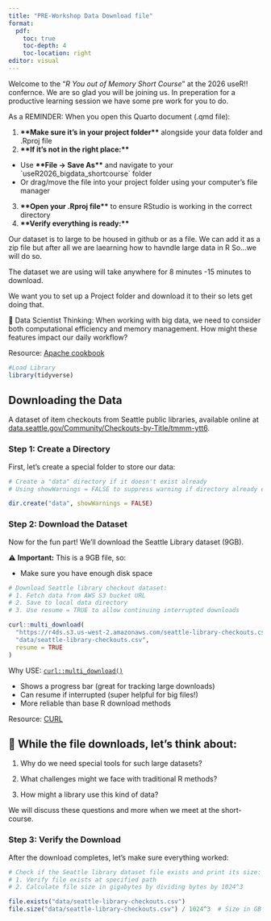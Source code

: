 ```yaml
---
title: "PRE-Workshop Data Download file"
format: 
  pdf:
    toc: true
    toc-depth: 4
    toc-location: right
editor: visual
---
```


Welcome to the "*R You out of Memory Short Course*" at the 2026 useR!! confernce. We are so glad you will be joining us. In preperation for a productive learning session we have some pre work for you to do.

As a REMINDER: When you open this Quarto document (.qmd file):

1. **\*\*Make sure it's in your project folder\*\*** alongside your data folder and .Rproj file
2. **\*\*If it's not in the right place:\*\***
 - Use **\*\*File → Save As\*\*** and navigate to your \`useR2026_bigdata_shortcourse\` folder
 - Or drag/move the file into your project folder using your computer's file manager
3. **\*\*Open your .Rproj file\*\*** to ensure RStudio is working in the correct directory
4. **\*\*Verify everything is ready:\*\***

Our dataset is to large to be housed in github or as a file. We can add it as a zip file but after all we are laearning how to havndle large data in R So...we will do so.

The dataset we are using will take anywhere for 8 minutes -15 minutes to download.

We want you to set up a Project folder and download it to their so lets get doing that.

🤔 Data Scientist Thinking: When working with big data, we need to consider both computational efficiency and memory management. How might these features impact our daily workflow?

Resource: [Apache cookbook](https://arrow.apache.org/cookbook/r/index.html)

```r
#Load Library
library(tidyverse)
```

## Downloading the Data

A dataset of item checkouts from Seattle public libraries, available online at [data.seattle.gov/Community/Checkouts-by-Title/tmmm-ytt6](https://data.seattle.gov/Community/Checkouts-by-Title/tmmm-ytt6).

### Step 1: Create a Directory

First, let's create a special folder to store our data:

```r
# Create a "data" directory if it doesn't exist already
# Using showWarnings = FALSE to suppress warning if directory already exists

dir.create("data", showWarnings = FALSE)
```

### Step 2: Download the Dataset

Now for the fun part! We'll download the Seattle Library dataset (9GB).

⚠️ **Important:** This is a 9GB file, so:

-   Make sure you have enough disk space

```r
# Download Seattle library checkout dataset:
# 1. Fetch data from AWS S3 bucket URL
# 2. Save to local data directory
# 3. Use resume = TRUE to allow continuing interrupted downloads

curl::multi_download(
  "https://r4ds.s3.us-west-2.amazonaws.com/seattle-library-checkouts.csv",
  "data/seattle-library-checkouts.csv",
  resume = TRUE
)
```

Why USE: [`curl::multi_download()`](https://jeroen.r-universe.dev/curl/reference/multi_download.html)

-   Shows a progress bar (great for tracking large downloads)
-   Can resume if interrupted (super helpful for big files!)
-   More reliable than base R download methods

Resource: [CURL](https://cran.r-project.org/web/packages/curl/vignettes/intro.html)

## 🤔 While the file downloads, let's think about:

1.  Why do we need special tools for such large datasets?

2.  What challenges might we face with traditional R methods?

3.  How might a library use this kind of data?

We will discuss these questions and more when we meet at the short-course.

### Step 3: Verify the Download

After the download completes, let's make sure everything worked:

```r
# Check if the Seattle library dataset file exists and print its size:
# 1. Verify file exists at specified path
# 2. Calculate file size in gigabytes by dividing bytes by 1024^3

file.exists("data/seattle-library-checkouts.csv")
file.size("data/seattle-library-checkouts.csv") / 1024^3  # Size in GB
```
